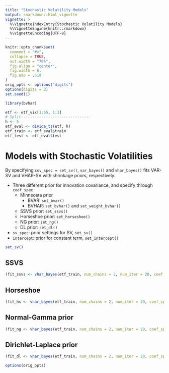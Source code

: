 ```yaml
---
title: "Stochastic Volatility Models"
output: rmarkdown::html_vignette
vignette: >
  %\VignetteIndexEntry{Stochastic Volatility Models}
  %\VignetteEngine{knitr::rmarkdown}
  %\VignetteEncoding{UTF-8}
---
```


```r
knitr::opts_chunk$set(
  comment = "#>",
  collapse = TRUE,
  out.width = "70%",
  fig.align = "center",
  fig.width = 6,
  fig.asp = .618
)
orig_opts <- options("digits")
options(digits = 3)
set.seed(1)
```

```r
library(bvhar)
```

```r
etf <- etf_vix[1:55, 1:3]
# Split-------------------------------
h <- 5
etf_eval <- divide_ts(etf, h)
etf_train <- etf_eval$train
etf_test <- etf_eval$test
```

# Models with Stochastic Volatilities

By specifying `cov_spec = set_sv()`,
`var_bayes()` and `vhar_bayes()` fits VAR-SV and VHAR-SV with shrinkage priors, respectively.

- Three different prior for innovation covariance, and specify through `coef_spec`
    - Minneosta prior
        - BVAR: `set_bvar()`
        - BVHAR: `set_bvhar()` and `set_weight_bvhar()`
    - SSVS prior: `set_ssvs()`
    - Horseshoe prior: `set_horseshoe()`
    - NG prior: `set_ng()`
    - DL prior: `set_dl()`
- `sv_spec`: prior settings for SV, `set_sv()`
- `intercept`: prior for constant term, `set_intercept()`

```r
set_sv()
```


## SSVS

```r
(fit_ssvs <- vhar_bayes(etf_train, num_chains = 2, num_iter = 20, coef_spec = set_ssvs(), cov_spec = set_sv(), include_mean = FALSE, minnesota = "longrun"))
```


## Horseshoe

```r
(fit_hs <- vhar_bayes(etf_train, num_chains = 2, num_iter = 20, coef_spec = set_horseshoe(), cov_spec = set_sv(), include_mean = FALSE, minnesota = "longrun"))
```

## Normal-Gamma prior

```r
(fit_ng <- vhar_bayes(etf_train, num_chains = 2, num_iter = 20, coef_spec = set_ng(), cov_spec = set_sv(), include_mean = FALSE, minnesota = "longrun"))
```

## Dirichlet-Laplace prior

```r
(fit_dl <- vhar_bayes(etf_train, num_chains = 2, num_iter = 20, coef_spec = set_dl(), cov_spec = set_sv(), include_mean = FALSE, minnesota = "longrun"))
```

```r
options(orig_opts)
```